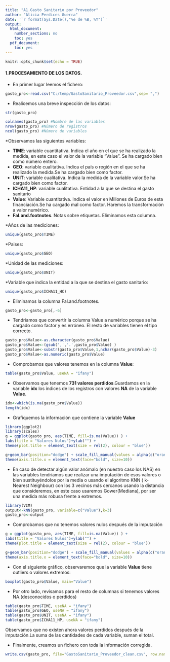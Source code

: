 ---
title: "A1.Gasto Sanitario por Proveedor"
author: "Alicia Perdices Guerra"
date: '`r format(Sys.Date(),"%e de %B, %Y")`'
output:
  html_document:
    number_sections: no
    toc: yes
  pdf_document:
    toc: yes
---

```{r setup, include=FALSE}
knitr::opts_chunk$set(echo = TRUE)
```


#### **1.PROCESAMIENTO DE LOS DATOS.**

* En primer lugar leemos el fichero:

```{r}
gasto_pro<-read.csv("C:/temp/GastoSanitario_Proveedor.csv",sep= ",")
```

* Realicemos una breve inspección de los datos:

```{r}
str(gasto_pro)

```


```{r}
colnames(gasto_pro) #Nombre de las variables
nrow(gasto_pro) #Número de registros
ncol(gasto_pro) #Número de variables
```

*Observamos las siguientes variables:

  * **TIME**: variable cuantitativa. Indica el año en el que se ha realizado la medida, en este caso el valor de la variable "Value". Se ha cargado bien como número entero.
  * **GEO**: variable cualitativa. Indica el país o región en el que se ha realizado la medida.Se ha cargado bien como factor.
  * **UNIT**: variable cualitativa. Indica la medida de la variable valor.Se ha cargado bien como factor.
  * **ICHA11_HP**: variable cualitativa. Entidad a la que se destina el gasto sanitario
  * **Value**: Variable cuantitativa. Indica el valor en Millones de Euros de esta financiación.Se ha cargado mal como factor. Haremos la transformación a valor numérico.
  * **Fal.and.footnotes**. Notas sobre etiquetas. Eliminamos esta columna.

*Años de las mediciones:

```{r}
unique(gasto_pro$TIME)
```

*Paises:

```{r}
unique(gasto_pro$GEO)
```

*Unidad de las mediciones:

```{r}
unique(gasto_pro$UNIT)
```

*Variable que indica la entidad a la que se destina el gasto sanitario:

```{r}
unique(gasto_pro$ICHA11_HC)
```

* Eliminamos la columna Fal.and.footnotes.

```{r}
gasto_pro<-gasto_pro[,-6]
```


* Tendríamos que convertir la columna Value a numérico porque se ha cargado como factor y es erróneo. El resto de variables tienen el tipo correcto.

```{r}
gasto_pro$Value<-as.character(gasto_pro$Value)
gasto_pro$Value<-(gsub(',','.',gasto_pro$Value) )
gasto_pro$Value<-substr(gasto_pro$Value,1,nchar(gasto_pro$Value)-3)
gasto_pro$Value<-as.numeric(gasto_pro$Value)
```

* Comprobamos que valores tenemos en la columna **Value**:

```{r}
table(gasto_pro$Value, useNA = "ifany")
```

* Observamos que tenemos **731 valores perdidos**.Guardamos en la variable **idx** los índices de los registros con valores **NA** de la variable **Value**.

```{r}
idx<-which(is.na(gasto_pro$Value))
length(idx)
```

* Grafiquemos la información que contiene la variable **Value**

```{r}
library(ggplot2)
library(scales)
g = ggplot(gasto_pro, aes(TIME, fill=is.na(Value)) ) +
labs(title = "Valores Nulos")+ylab("") +
theme(plot.title = element_text(size = rel(2), colour = "blue"))

g+geom_bar(position="dodge") + scale_fill_manual(values = alpha(c("orange", "blue"), 1)) +
theme(axis.title.x = element_text(face="bold", size=10))
```

* En caso de detectar algún valor anómalo (en nuestro caso los NAS) en las variables tendríamos que realizar una imputación de esos valores o bien sustituyéndolos por la media o usando el algoritmo KNN ( k-Nearest Neighbour) con los 3 vecinos más cercanos usando la distancia que consideremos, en este caso usaremos Gower(Mediana), por ser una medida más robusa frente a extremos.

```{r}
library(VIM)
output<-kNN(gasto_pro, variable=c("Value"),k=3) 
gasto_pro<-output
```

* Comprobamos que no tenemos valores nulos después de la imputación

```{r}
g = ggplot(gasto_pro, aes(TIME, fill=is.na(Value)) ) +
labs(title = "Valores Nulos")+ylab("") +
theme(plot.title = element_text(size = rel(2), colour = "blue"))

g+geom_bar(position="dodge") + scale_fill_manual(values = alpha(c("orange", "blue"), 1)) +
theme(axis.title.x = element_text(face="bold", size=10))
```

* Con el siguiente gráfico, observaremos que la variable **Value**  tiene outliers o valores extremos:

```{r}
boxplot(gasto_pro$Value, main="Value")
```

* Por otro lado, revisamos para el resto de columnas si tenemos valores NA.(desconocidos o perdidos)

```{r}
table(gasto_pro$TIME, useNA = "ifany")
table(gasto_pro$GEO, useNA = "ifany")
table(gasto_pro$UNIT, useNA = "ifany")
table(gasto_pro$ICHA11_HP, useNA = "ifany")
```


Observamos que no existen ahora valores perdidos después de la imputación.La suma de las cantidades de cada variable, suman el total.

* Finalmente, creamos un fichero con toda la información corregida.

```{r}
write.csv(gasto_pro, file="GastoSanitario_Proveedor_clean.csv", row.names = FALSE)
```

